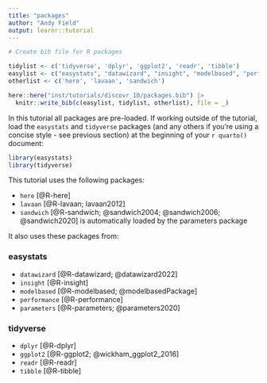 ```yaml
---
title: "packages"
author: "Andy Field"
output: learnr::tutorial
---
```



```r
# Create bib file for R packages

tidylist <- c('tidyverse', 'dplyr', 'ggplot2', 'readr', 'tibble')
easylist <- c("easystats", "datawizard", "insight", "modelbased", "performance", "parameters")
otherlist <- c('here', 'lavaan', 'sandwich')

here::here("inst/tutorials/discovr_10/packages.bib") |>
  knitr::write_bib(c(easylist, tidylist, otherlist), file = _)
```

In this tutorial all packages are pre-loaded. If working outside of the tutorial, load the `easystats` and `tidyverse` packages (and any others if you're using a concise style - see previous section) at the beginning of your `r quarto()` document:

```r
library(easystats)
library(tidyverse)
```

This tutorial uses the following packages:

- `here` [@R-here]
- `lavaan` [@R-lavaan; lavaan2012]
- `sandwich` [@R-sandwich; @sandwich2004; @sandwich2006; @sandwich2020] is automatically loaded by the [parameters]{.pkg} package

It also uses these packages from:

### easystats

- `datawizard` [@R-datawizard; @datawizard2022]
- `insight` [@R-insight]
- `modelbased` [@R-modelbased; @modelbasedPackage]
- `performance` [@R-performance]
- `parameters` [@R-parameters; @parameters2020]
 
### tidyverse 
 
- `dplyr` [@R-dplyr]
- `ggplot2` [@R-ggplot2; @wickham_ggplot2_2016]
- `readr` [@R-readr]
- `tibble` [@R-tibble]
